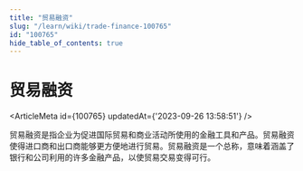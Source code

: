 ```yaml
---
title: "贸易融资"
slug: "/learn/wiki/trade-finance-100765"
id: "100765"
hide_table_of_contents: true
---
```



# 贸易融资

<ArticleMeta id={100765} updatedAt={'2023-09-26 13:58:51'} />
<div className='border-solid border-b border-t-0 my-4 border-[var(--ifm-color-gray-300)]' />

贸易融资是指企业为促进国际贸易和商业活动所使用的金融工具和产品。贸易融资使得进口商和出口商能够更方便地进行贸易。贸易融资是一个总称，意味着涵盖了银行和公司利用的许多金融产品，以使贸易交易变得可行。
